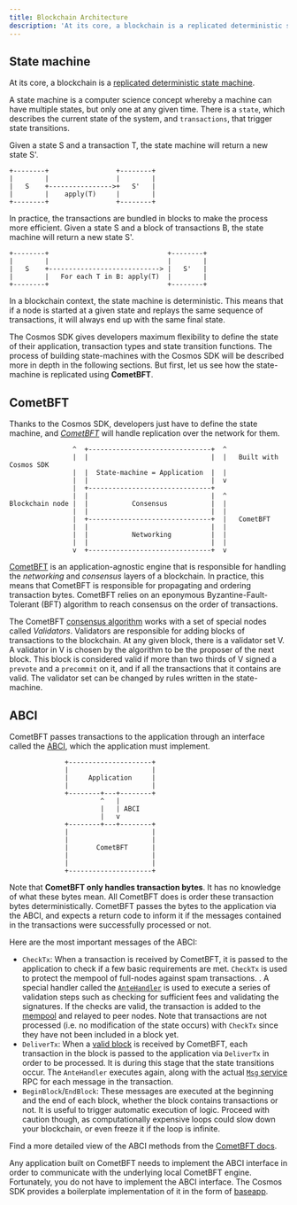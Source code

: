 ```yaml
---
title: Blockchain Architecture
description: 'At its core, a blockchain is a replicated deterministic state machine.'
---
```

## State machine

At its core, a blockchain is a [replicated deterministic state machine](https://en.wikipedia.org/wiki/State_machine_replication).

A state machine is a computer science concept whereby a machine can have multiple states, but only one at any given time. There is a `state`, which describes the current state of the system, and `transactions`, that trigger state transitions.

Given a state S and a transaction T, the state machine will return a new state S'.

```text
+--------+                 +--------+
|        |                 |        |
|   S    +---------------->+   S'   |
|        |    apply(T)     |        |
+--------+                 +--------+
```

In practice, the transactions are bundled in blocks to make the process more efficient. Given a state S and a block of transactions B, the state machine will return a new state S'.

```text
+--------+                              +--------+
|        |                              |        |
|   S    +----------------------------> |   S'   |
|        |   For each T in B: apply(T)  |        |
+--------+                              +--------+
```

In a blockchain context, the state machine is deterministic. This means that if a node is started at a given state and replays the same sequence of transactions, it will always end up with the same final state.

The Cosmos SDK gives developers maximum flexibility to define the state of their application, transaction types and state transition functions. The process of building state-machines with the Cosmos SDK will be described more in depth in the following sections. But first, let us see how the state-machine is replicated using **CometBFT**.

## CometBFT

Thanks to the Cosmos SDK, developers just have to define the state machine, and [*CometBFT*](https://docs.cometbft.com/v0.37/introduction/what-is-cometbft) will handle replication over the network for them.

```text expandable
                ^  +-------------------------------+  ^
                |  |                               |  |   Built with Cosmos SDK
                |  |  State-machine = Application  |  |
                |  |                               |  v
                |  +-------------------------------+
                |  |                               |  ^
Blockchain node |  |           Consensus           |  |
                |  |                               |  |
                |  +-------------------------------+  |   CometBFT
                |  |                               |  |
                |  |           Networking          |  |
                |  |                               |  |
                v  +-------------------------------+  v
```

[CometBFT](https://docs.cometbft.com/v0.37/introduction/what-is-cometbft) is an application-agnostic engine that is responsible for handling the *networking* and *consensus* layers of a blockchain. In practice, this means that CometBFT is responsible for propagating and ordering transaction bytes. CometBFT relies on an eponymous Byzantine-Fault-Tolerant (BFT) algorithm to reach consensus on the order of transactions.

The CometBFT [consensus algorithm](https://docs.cometbft.com/v0.37/introduction/what-is-cometbft#consensus-overview) works with a set of special nodes called *Validators*. Validators are responsible for adding blocks of transactions to the blockchain. At any given block, there is a validator set V. A validator in V is chosen by the algorithm to be the proposer of the next block. This block is considered valid if more than two thirds of V signed a `prevote` and a `precommit` on it, and if all the transactions that it contains are valid. The validator set can be changed by rules written in the state-machine.

## ABCI

CometBFT passes transactions to the application through an interface called the [ABCI](https://docs.cometbft.com/v0.37/spec/abci/), which the application must implement.

```text expandable
              +---------------------+
              |                     |
              |     Application     |
              |                     |
              +--------+---+--------+
                       ^   |
                       |   | ABCI
                       |   v
              +--------+---+--------+
              |                     |
              |                     |
              |       CometBFT      |
              |                     |
              |                     |
              +---------------------+
```

Note that **CometBFT only handles transaction bytes**. It has no knowledge of what these bytes mean. All CometBFT does is order these transaction bytes deterministically. CometBFT passes the bytes to the application via the ABCI, and expects a return code to inform it if the messages contained in the transactions were successfully processed or not.

Here are the most important messages of the ABCI:

* `CheckTx`: When a transaction is received by CometBFT, it is passed to the application to check if a few basic requirements are met. `CheckTx` is used to protect the mempool of full-nodes against spam transactions. . A special handler called the [`AnteHandler`](/beginner/04-gas-fees.md#antehandler) is used to execute a series of validation steps such as checking for sufficient fees and validating the signatures. If the checks are valid, the transaction is added to the [mempool](https://docs.cometbft.com/v0.37/spec/p2p/messages/mempool) and relayed to peer nodes. Note that transactions are not processed (i.e. no modification of the state occurs) with `CheckTx` since they have not been included in a block yet.
* `DeliverTx`: When a [valid block](https://docs.cometbft.com/v0.37/spec/core/data_structures#block) is received by CometBFT, each transaction in the block is passed to the application via `DeliverTx` in order to be processed. It is during this stage that the state transitions occur. The `AnteHandler` executes again, along with the actual [`Msg` service](/../build/building-modules/03-msg-services.md) RPC for each message in the transaction.
* `BeginBlock`/`EndBlock`: These messages are executed at the beginning and the end of each block, whether the block contains transactions or not. It is useful to trigger automatic execution of logic. Proceed with caution though, as computationally expensive loops could slow down your blockchain, or even freeze it if the loop is infinite.

Find a more detailed view of the ABCI methods from the [CometBFT docs](https://docs.cometbft.com/v0.37/spec/abci/).

Any application built on CometBFT needs to implement the ABCI interface in order to communicate with the underlying local CometBFT engine. Fortunately, you do not have to implement the ABCI interface. The Cosmos SDK provides a boilerplate implementation of it in the form of [baseapp](03-sdk-design.md#baseapp).
